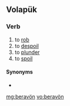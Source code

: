 ==Volapük==

===Verb===
{{head|vo|verb}}

# to [[rob]]
# to [[despoil]]
# to [[plunder]]
# to [[spoil]]

====Synonyms====
* {{l|vo|ravön}}

[[mg:beravön]]
[[vo:beravön]]